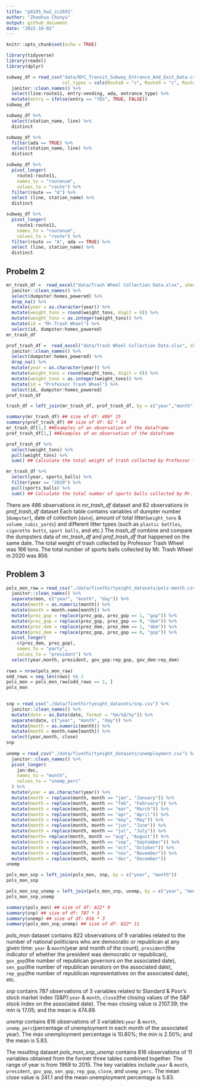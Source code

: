 ```yaml
---
title: "p8105_hw2_zc2691"
author: "Zhaohua Chunyu"
output: github_document
date: "2022-10-02"
---
```


```r
knitr::opts_chunk$set(echo = TRUE)
```

```r
library(tidyverse)
library(readxl)
library(dplyr)
```

```r
subway_df = read_csv("data/NYC_Transit_Subway_Entrance_And_Exit_Data.csv",
                     col_types = cols(Route8 = "c", Route9 = "c", Route10 = "c", Route11 = "c")) %>%
  janitor::clean_names() %>% 
  select(line:route11, entry:vending, ada, entrance_type) %>% 
  mutate(entry = ifelse(entry == "YES", TRUE, FALSE))
subway_df
```

```r
subway_df %>% 
  select(station_name, line) %>% 
  distinct
```

```r
subway_df %>% 
  filter(ada == TRUE) %>% 
  select(station_name, line) %>% 
  distinct
```

```r
subway_df %>% 
  pivot_longer(
    route1:route11,
    names_to = "routenum",
    values_to = "route") %>% 
  filter(route == "A") %>% 
  select (line, station_name) %>% 
  distinct
```

```r
subway_df %>% 
  pivot_longer(
    route1:route11,
    names_to = "routenum",
    values_to = "route") %>% 
  filter(route == "A", ada == TRUE) %>% 
  select (line, station_name) %>% 
  distinct
```

## Probelm 2
```r
mr_trash_df =  read_excel("data/Trash Wheel Collection Data.xlsx", sheet = 1) %>% 
  janitor::clean_names() %>% 
  select(dumpster:homes_powered) %>% 
  drop_na() %>% 
  mutate(year = as.character(year)) %>% 
  mutate(weight_tons = round(weight_tons, digit = 0)) %>% 
  mutate(weight_tons = as.integer(weight_tons)) %>% 
  mutate(id = "Mr.Trash Wheel") %>% 
  select(id, dumpster:homes_powered)
mr_trash_df

prof_trash_df =  read_excel("data/Trash Wheel Collection Data.xlsx", sheet = 2) %>% 
  janitor::clean_names() %>% 
  select(dumpster:homes_powered) %>% 
  drop_na() %>% 
  mutate(year = as.character(year)) %>% 
  mutate(weight_tons = round(weight_tons, digit = 0)) %>% 
  mutate(weight_tons = as.integer(weight_tons)) %>% 
  mutate(id = "Professor Trash Wheel") %>% 
  select(id, dumpster:homes_powered)
prof_trash_df
```

```r
trash_df = left_join(mr_trash_df, prof_trash_df, by = c("year","month"))
```

```r
summary(mr_trash_df) ## size of df: 486* 15
summary(prof_trash_df) ## size of df: 82 * 14
mr_trash_df[1,] ##Examples of an observation of the dataframe
prof_trash_df[1,] ##Examples of an observation of the dataframe
```

```r
prof_trash_df %>% 
  select(weight_tons) %>% 
  pull(weight_tons) %>% 
  sum() ## Calculate the total weight of trash collected by Professor Trash Wheel

mr_trash_df %>% 
  select(year, sports_balls) %>% 
  filter(year == "2020") %>%
  pull(sports_balls) %>% 
  sum() ## Calculate the total number of sports balls collected by Mr. Trash Wheel in 2020
```

There are 486 observations in *mr_trash_df* dataset and 82 observations in *prof_trash_df* dataset Each table contains variables of dumpter number (`dumpster`), date of collection (`date`), amount of total litter(`weight_tons` & `volume_cubic_yards`) and different litter types (such as `plastic bottles`, `cigarette butts`, `sport balls`, and etc.) The *trash_df* combine and compare the dumpsters data of *mr_trash_df* and *prof_trash_df* that happened on the same date. The total weight of trash collected by Professor Trash Wheel was 166 tons. The total number of sports balls collected by Mr. Trash Wheel in 2020 was 856. 

## Problem 3
```r
pols_mon_raw = read_csv("./data/fivethirtyeight_datasets/pols-month.csv") %>% 
  janitor::clean_names() %>% 
  separate(mon, c("year", "month", "day")) %>% 
  mutate(month = as.numeric(month)) %>% 
  mutate(month = month.name[month]) %>% 
  mutate(prez_gop = replace(prez_gop, prez_gop == 1, "gop")) %>%
  mutate(prez_gop = replace(prez_gop, prez_gop == 0, "dem")) %>%
  mutate(prez_dem = replace(prez_dem, prez_dem == 1, "dem")) %>%
  mutate(prez_dem = replace(prez_gop, prez_gop == 0, "gop")) %>%
  pivot_longer(
    c(prez_dem, prez_gop),
    names_to = "party",
    values_to = "president") %>% 
  select(year,month, president, gov_gop:rep_gop, gov_dem:rep_dem)
  
rows = nrow(pols_mon_raw)
odd_rows = seq_len(rows) %% 2
pols_mon = pols_mon_raw[odd_rows == 1, ]
pols_mon

  
snp = read_csv("./data/fivethirtyeight_datasets/snp.csv") %>% 
  janitor::clean_names() %>% 
  mutate(date = as.Date(date, format = "%m/%d/%y")) %>% 
  separate(date, c("year", "month", "day")) %>% 
  mutate(month = as.numeric(month)) %>% 
  mutate(month = month.name[month]) %>% 
  select(year,month, close) 
snp
 
unemp = read_csv("./data/fivethirtyeight_datasets/unemployment.csv") %>% 
  janitor::clean_names() %>% 
  pivot_longer(
    jan:dec,
    names_to = "month",
    values_to = "unemp_perc"
  ) %>% 
  mutate(year = as.character(year)) %>% 
  mutate(month = replace(month, month == "jan", "January")) %>% 
  mutate(month = replace(month, month == "feb", "February")) %>% 
  mutate(month = replace(month, month == "mar", "March")) %>% 
  mutate(month = replace(month, month == "apr", "April")) %>%
  mutate(month = replace(month, month == "may", "May")) %>% 
  mutate(month = replace(month, month == "jun", "June")) %>% 
  mutate(month = replace(month, month == "jul", "July")) %>% 
  mutate(month= replace(month, month == "aug", "August")) %>% 
  mutate(month = replace(month, month == "sep", "September")) %>% 
  mutate(month = replace(month, month == "oct", "October")) %>% 
  mutate(month = replace(month, month == "nov", "November")) %>% 
  mutate(month = replace(month, month == "dec", "December")) 
unemp
```

```r
pols_mon_snp = left_join(pols_mon, snp, by = c("year", "month"))
pols_mon_snp

pols_mon_snp_unemp = left_join(pols_mon_snp, unemp, by = c("year", "month"))
pols_mon_snp_unemp
```

```r
summary(pols_mon) ## size of df: 822* 9
summary(snp) ## size of df: 787 * 3
summary(unemp) ## size of df: 816 * 3
summary(pols_mon_snp_unemp) ## size of df: 822* 11
```

*pols_mon* dataset contains 822 observations of 9 variables related to the number of national politicians who are democratic or republican at any given time: `year` & `month`(year and month of the count), `president`(the indicator of whether the president was democratic or republican), `gov_gop`(the number of republican governors on the associated date), `sen_gop`(the number of republican senators on the associated date), `rep_gop`(the number of republican representatives on the associated date), etc.

*snp* contains 787 observations of 3 variables related to Standard & Poor’s stock market index (S&P):`year` & `month`, `close`(the closing values of the S&P stock index on the associated date). The max closing value is 2107.39; the min is 17.05; and the mean is 474.89.

*unemp* contains 816 observations of 3 variables:`year` & `month`, `unemp_perc`(percentage of unemployment in each month of the associated year). The max unemployment percentage is 10.80%; the min is 2.50%; and the mean is 5.83. 

The resulting dataset *pols_mon_snp_unemp* contains 816 observations of 11 variables obtained from the former three tables combined together. The range of year is from 1969 to 2015. The key variables include `year` & `month`, `president`, `gov_gop`, `sen_gop`, `rep_gop`, `close`, and `unemp_perc`. The mean close value is 241.1 and the mean unemployment percentage is 5.83. 



